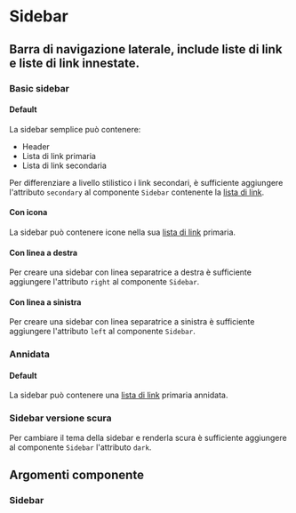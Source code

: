 
<Meta title='Documentazione/Menu di navigazione/Sidebar' of={Sidebar} />

# Sidebar

## Barra di navigazione laterale, include liste di link e liste di link innestate.

### Basic sidebar

#### Default

La sidebar semplice può contenere:

- Header
- Lista di link primaria
- Lista di link secondaria

Per differenziare a livello stilistico i link secondari, è sufficiente aggiungere l'attributo `secondary` al componente `Sidebar` contenente la [lista di link](?path=/docs/documentazione-organizzare-i-contenuti-linklist).

<Canvas>
  <Story id='componenti-sidebar--basic-sidebar' />
</Canvas>

#### Con icona

La sidebar può contenere icone nella sua [lista di link](?path=/docs/documentazione-organizzare-i-contenuti-linklist) primaria.

<Canvas>
  <Story id='componenti-sidebar--con-icona' />
</Canvas>

#### Con linea a destra

Per creare una sidebar con linea separatrice a destra è sufficiente aggiungere l'attributo `right` al componente `Sidebar`.

<Canvas>
  <Story id='componenti-sidebar--con-linea-a-destra' />
</Canvas>

#### Con linea a sinistra

Per creare una sidebar con linea separatrice a sinistra è sufficiente aggiungere l'attributo `left` al componente `Sidebar`.

<Canvas>
  <Story id='componenti-sidebar--con-linea-a-sinistra' />
</Canvas>

### Annidata

#### Default

La sidebar può contenere una [lista di link](?path=/docs/documentazione-organizzare-i-contenuti-linklist) primaria annidata.

<Canvas>
  <Story id='componenti-sidebar--annidata' />
</Canvas>

### Sidebar versione scura

Per cambiare il tema della sidebar e renderla scura è sufficiente aggiungere al componente `Sidebar` l'attributo `dark`.

<Canvas>
  <Story id='componenti-sidebar--sidebar-versione-scura' />
</Canvas>

## Argomenti componente

### Sidebar

<ArgsTable of={Sidebar} />
